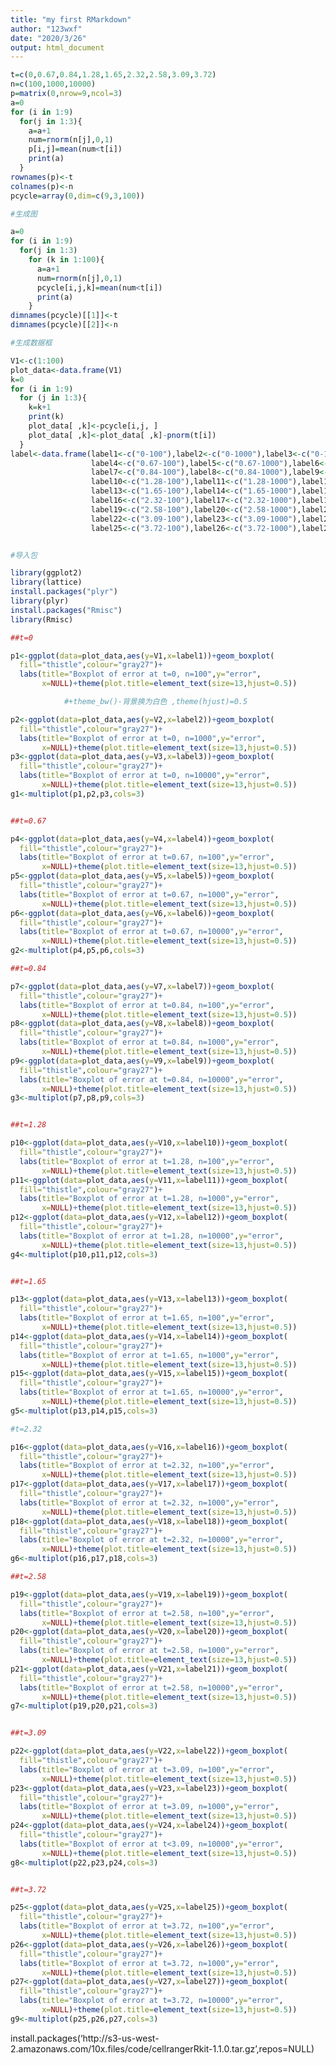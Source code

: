 ```yaml
---
title: "my first RMarkdown"
author: "123wxf"
date: "2020/3/26"
output: html_document
---
```



``` r
t=c(0,0.67,0.84,1.28,1.65,2.32,2.58,3.09,3.72)
n=c(100,1000,10000)
p=matrix(0,nrow=9,ncol=3)
a=0
for (i in 1:9)
  for(j in 1:3){
    a=a+1
    num=rnorm(n[j],0,1)
    p[i,j]=mean(num<t[i])
    print(a)
  }
rownames(p)<-t
colnames(p)<-n
pcycle=array(0,dim=c(9,3,100))

#生成图

a=0
for (i in 1:9)
  for(j in 1:3)
    for (k in 1:100){
      a=a+1
      num=rnorm(n[j],0,1)
      pcycle[i,j,k]=mean(num<t[i])
      print(a)
    }
dimnames(pcycle)[[1]]<-t
dimnames(pcycle)[[2]]<-n

#生成数据框

V1<-c(1:100)
plot_data<-data.frame(V1)
k=0
for (i in 1:9)
  for (j in 1:3){
    k=k+1
    print(k)
    plot_data[ ,k]<-pcycle[i,j, ]
    plot_data[ ,k]<-plot_data[ ,k]-pnorm(t[i])
  }
label<-data.frame(label1<-c("0-100"),label2<-c("0-1000"),label3<-c("0-10000"),
                  label4<-c("0.67-100"),label5<-c("0.67-1000"),label6<-c("0.67-10000"),
                  label7<-c("0.84-100"),label8<-c("0.84-1000"),label9<-c("0.84-10000"),
                  label10<-c("1.28-100"),label11<-c("1.28-1000"),label12<-c("1.28-10000"),
                  label13<-c("1.65-100"),label14<-c("1.65-1000"),label15<-c("1.65-10000"),
                  label16<-c("2.32-100"),label17<-c("2.32-1000"),label18<-c("2.32-10000"),
                  label19<-c("2.58-100"),label20<-c("2.58-1000"),label21<-c("2.58-10000"),
                  label22<-c("3.09-100"),label23<-c("3.09-1000"),label24<-c("3.09-10000"),
                  label25<-c("3.72-100"),label26<-c("3.72-1000"),label27<-c("3.72-10000"))


#导入包

library(ggplot2)
library(lattice)
install.packages("plyr")
library(plyr)
install.packages("Rmisc")
library(Rmisc)

##t=0

p1<-ggplot(data=plot_data,aes(y=V1,x=label1))+geom_boxplot(
  fill="thistle",colour="gray27")+
  labs(title="Boxplot of error at t=0, n=100",y="error",
       x=NULL)+theme(plot.title=element_text(size=13,hjust=0.5))

            #+theme_bw()-背景换为白色 ,theme(hjust)=0.5

p2<-ggplot(data=plot_data,aes(y=V2,x=label2))+geom_boxplot(
  fill="thistle",colour="gray27")+
  labs(title="Boxplot of error at t=0, n=1000",y="error",
       x=NULL)+theme(plot.title=element_text(size=13,hjust=0.5))
p3<-ggplot(data=plot_data,aes(y=V3,x=label3))+geom_boxplot(
  fill="thistle",colour="gray27")+
  labs(title="Boxplot of error at t=0, n=10000",y="error",
       x=NULL)+theme(plot.title=element_text(size=13,hjust=0.5))
g1<-multiplot(p1,p2,p3,cols=3)


##t=0.67

p4<-ggplot(data=plot_data,aes(y=V4,x=label4))+geom_boxplot(
  fill="thistle",colour="gray27")+
  labs(title="Boxplot of error at t=0.67, n=100",y="error",
       x=NULL)+theme(plot.title=element_text(size=13,hjust=0.5))
p5<-ggplot(data=plot_data,aes(y=V5,x=label5))+geom_boxplot(
  fill="thistle",colour="gray27")+
  labs(title="Boxplot of error at t=0.67, n=1000",y="error",
       x=NULL)+theme(plot.title=element_text(size=13,hjust=0.5))
p6<-ggplot(data=plot_data,aes(y=V6,x=label6))+geom_boxplot(
  fill="thistle",colour="gray27")+
  labs(title="Boxplot of error at t=0.67, n=10000",y="error",
       x=NULL)+theme(plot.title=element_text(size=13,hjust=0.5))
g2<-multiplot(p4,p5,p6,cols=3)

##t=0.84

p7<-ggplot(data=plot_data,aes(y=V7,x=label7))+geom_boxplot(
  fill="thistle",colour="gray27")+
  labs(title="Boxplot of error at t=0.84, n=100",y="error",
       x=NULL)+theme(plot.title=element_text(size=13,hjust=0.5))
p8<-ggplot(data=plot_data,aes(y=V8,x=label8))+geom_boxplot(
  fill="thistle",colour="gray27")+
  labs(title="Boxplot of error at t=0.84, n=1000",y="error",
       x=NULL)+theme(plot.title=element_text(size=13,hjust=0.5))
p9<-ggplot(data=plot_data,aes(y=V9,x=label9))+geom_boxplot(
  fill="thistle",colour="gray27")+
  labs(title="Boxplot of error at t=0.84, n=10000",y="error",
       x=NULL)+theme(plot.title=element_text(size=13,hjust=0.5))
g3<-multiplot(p7,p8,p9,cols=3)


##t=1.28

p10<-ggplot(data=plot_data,aes(y=V10,x=label10))+geom_boxplot(
  fill="thistle",colour="gray27")+
  labs(title="Boxplot of error at t=1.28, n=100",y="error",
       x=NULL)+theme(plot.title=element_text(size=13,hjust=0.5))
p11<-ggplot(data=plot_data,aes(y=V11,x=label11))+geom_boxplot(
  fill="thistle",colour="gray27")+
  labs(title="Boxplot of error at t=1.28, n=1000",y="error",
       x=NULL)+theme(plot.title=element_text(size=13,hjust=0.5))
p12<-ggplot(data=plot_data,aes(y=V12,x=label12))+geom_boxplot(
  fill="thistle",colour="gray27")+
  labs(title="Boxplot of error at t=1.28, n=10000",y="error",
       x=NULL)+theme(plot.title=element_text(size=13,hjust=0.5))
g4<-multiplot(p10,p11,p12,cols=3)


##t=1.65

p13<-ggplot(data=plot_data,aes(y=V13,x=label13))+geom_boxplot(
  fill="thistle",colour="gray27")+
  labs(title="Boxplot of error at t=1.65, n=100",y="error",
       x=NULL)+theme(plot.title=element_text(size=13,hjust=0.5))
p14<-ggplot(data=plot_data,aes(y=V14,x=label14))+geom_boxplot(
  fill="thistle",colour="gray27")+
  labs(title="Boxplot of error at t=1.65, n=1000",y="error",
       x=NULL)+theme(plot.title=element_text(size=13,hjust=0.5))
p15<-ggplot(data=plot_data,aes(y=V15,x=label15))+geom_boxplot(
  fill="thistle",colour="gray27")+
  labs(title="Boxplot of error at t=1.65, n=10000",y="error",
       x=NULL)+theme(plot.title=element_text(size=13,hjust=0.5))
g5<-multiplot(p13,p14,p15,cols=3)

#t=2.32

p16<-ggplot(data=plot_data,aes(y=V16,x=label16))+geom_boxplot(
  fill="thistle",colour="gray27")+
  labs(title="Boxplot of error at t=2.32, n=100",y="error",
       x=NULL)+theme(plot.title=element_text(size=13,hjust=0.5))
p17<-ggplot(data=plot_data,aes(y=V17,x=label17))+geom_boxplot(
  fill="thistle",colour="gray27")+
  labs(title="Boxplot of error at t=2.32, n=1000",y="error",
       x=NULL)+theme(plot.title=element_text(size=13,hjust=0.5))
p18<-ggplot(data=plot_data,aes(y=V18,x=label18))+geom_boxplot(
  fill="thistle",colour="gray27")+
  labs(title="Boxplot of error at t=2.32, n=10000",y="error",
       x=NULL)+theme(plot.title=element_text(size=13,hjust=0.5))
g6<-multiplot(p16,p17,p18,cols=3)

##t=2.58

p19<-ggplot(data=plot_data,aes(y=V19,x=label19))+geom_boxplot(
  fill="thistle",colour="gray27")+
  labs(title="Boxplot of error at t=2.58, n=100",y="error",
       x=NULL)+theme(plot.title=element_text(size=13,hjust=0.5))
p20<-ggplot(data=plot_data,aes(y=V20,x=label20))+geom_boxplot(
  fill="thistle",colour="gray27")+
  labs(title="Boxplot of error at t=2.58, n=1000",y="error",
       x=NULL)+theme(plot.title=element_text(size=13,hjust=0.5))
p21<-ggplot(data=plot_data,aes(y=V21,x=label21))+geom_boxplot(
  fill="thistle",colour="gray27")+
  labs(title="Boxplot of error at t=2.58, n=10000",y="error",
       x=NULL)+theme(plot.title=element_text(size=13,hjust=0.5))
g7<-multiplot(p19,p20,p21,cols=3)


##t=3.09

p22<-ggplot(data=plot_data,aes(y=V22,x=label22))+geom_boxplot(
  fill="thistle",colour="gray27")+
  labs(title="Boxplot of error at t=3.09, n=100",y="error",
       x=NULL)+theme(plot.title=element_text(size=13,hjust=0.5))
p23<-ggplot(data=plot_data,aes(y=V23,x=label23))+geom_boxplot(
  fill="thistle",colour="gray27")+
  labs(title="Boxplot of error at t=3.09, n=1000",y="error",
       x=NULL)+theme(plot.title=element_text(size=13,hjust=0.5))
p24<-ggplot(data=plot_data,aes(y=V24,x=label24))+geom_boxplot(
  fill="thistle",colour="gray27")+
  labs(title="Boxplot of error at t<3.09, n=10000",y="error",
       x=NULL)+theme(plot.title=element_text(size=13,hjust=0.5))
g8<-multiplot(p22,p23,p24,cols=3)


##t=3.72

p25<-ggplot(data=plot_data,aes(y=V25,x=label25))+geom_boxplot(
  fill="thistle",colour="gray27")+
  labs(title="Boxplot of error at t=3.72, n=100",y="error",
       x=NULL)+theme(plot.title=element_text(size=13,hjust=0.5))
p26<-ggplot(data=plot_data,aes(y=V26,x=label26))+geom_boxplot(
  fill="thistle",colour="gray27")+
  labs(title="Boxplot of error at t=3.72, n=1000",y="error",
       x=NULL)+theme(plot.title=element_text(size=13,hjust=0.5))
p27<-ggplot(data=plot_data,aes(y=V27,x=label27))+geom_boxplot(
  fill="thistle",colour="gray27")+
  labs(title="Boxplot of error at t=3.72, n=10000",y="error",
       x=NULL)+theme(plot.title=element_text(size=13,hjust=0.5))
g9<-multiplot(p25,p26,p27,cols=3)

```

install.packages('http://s3-us-west-2.amazonaws.com/10x.files/code/cellrangerRkit-1.1.0.tar.gz',repos=NULL)


